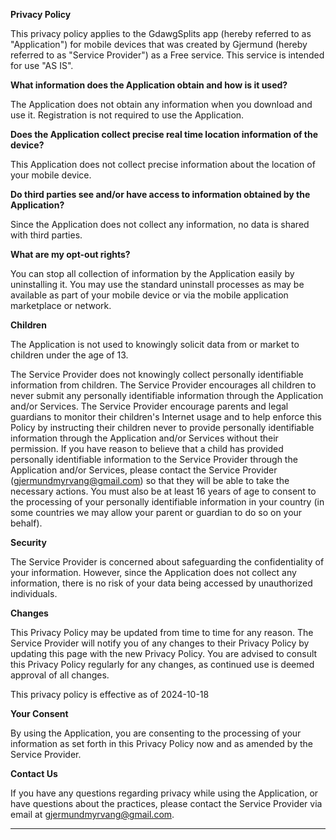 **Privacy Policy**

This privacy policy applies to the GdawgSplits app (hereby referred to as "Application") for mobile devices that was created by Gjermund (hereby referred to as "Service Provider") as a Free service. This service is intended for use "AS IS".

**What information does the Application obtain and how is it used?**

The Application does not obtain any information when you download and use it. Registration is not required to use the Application.

**Does the Application collect precise real time location information of the device?**

This Application does not collect precise information about the location of your mobile device.

**Do third parties see and/or have access to information obtained by the Application?**

Since the Application does not collect any information, no data is shared with third parties.

**What are my opt-out rights?**

You can stop all collection of information by the Application easily by uninstalling it. You may use the standard uninstall processes as may be available as part of your mobile device or via the mobile application marketplace or network.

**Children**

The Application is not used to knowingly solicit data from or market to children under the age of 13.

The Service Provider does not knowingly collect personally identifiable information from children. The Service Provider encourages all children to never submit any personally identifiable information through the Application and/or Services. The Service Provider encourage parents and legal guardians to monitor their children's Internet usage and to help enforce this Policy by instructing their children never to provide personally identifiable information through the Application and/or Services without their permission. If you have reason to believe that a child has provided personally identifiable information to the Service Provider through the Application and/or Services, please contact the Service Provider (gjermundmyrvang@gmail.com) so that they will be able to take the necessary actions. You must also be at least 16 years of age to consent to the processing of your personally identifiable information in your country (in some countries we may allow your parent or guardian to do so on your behalf).

**Security**

The Service Provider is concerned about safeguarding the confidentiality of your information. However, since the Application does not collect any information, there is no risk of your data being accessed by unauthorized individuals.

**Changes**

This Privacy Policy may be updated from time to time for any reason. The Service Provider will notify you of any changes to their Privacy Policy by updating this page with the new Privacy Policy. You are advised to consult this Privacy Policy regularly for any changes, as continued use is deemed approval of all changes.

This privacy policy is effective as of 2024-10-18

**Your Consent**

By using the Application, you are consenting to the processing of your information as set forth in this Privacy Policy now and as amended by the Service Provider.

**Contact Us**

If you have any questions regarding privacy while using the Application, or have questions about the practices, please contact the Service Provider via email at gjermundmyrvang@gmail.com.

* * *

